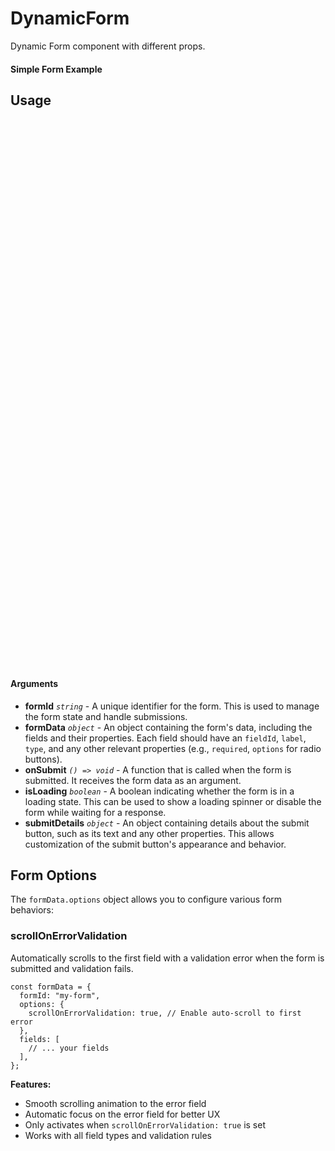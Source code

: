 
<Meta of={DynamicForm} title="DynamicForm" />

# DynamicForm

Dynamic Form component with different props.

#### Simple Form Example

<Canvas of={DynamicForm.SimpleForm} />

## Usage

```ts
import {DynamicForm} from "react-forminate";

const formData = {
    formId: "simple-form",
    formData: {
      formId: "simple-form",
      title: "Simple Form",
      fields: [
        {
          fieldId: "firstName",
          label: "First Name",
          type: "text",
          required: true,
        },
        {
          fieldId: "lastName",
          label: "Last Name",
          type: "text",
          required: true,
        },
        {
          fieldId: "gender",
          label: "Gender",
          type: "radio",
          options: ["Male", "Female"],
        },
        {
          fieldId: "age",
          label: "Age",
          type: "number",
        },
        {
          fieldId: "email",
          label: "Email",
          type: "email",
          required: true,
        },
      ],
    },
    onSubmit: (data) => console.log("Form submitted with data:", data),
    isLoading: false,
    submitDetails: {
      text: "Submit",
    },
}

const Example = () => {
    return (
        <DynamicForm
            formId={formData.formId}
            formData={formData.formData}
            onSubmit={formData.onSubmit}
            isLoading={formData.isLoading}
            submitDetails={formData.submitDetails}
        />
    );
};

export default Example;
```

#### Arguments

- **formId** _`string`_ - A unique identifier for the form. This is used to manage the form state and handle submissions.
- **formData** _`object`_ - An object containing the form's data, including the fields and their properties. Each field should have an `fieldId`, `label`, `type`, and any other relevant properties (e.g., `required`, `options` for radio buttons).
- **onSubmit** _`() => void`_ - A function that is called when the form is submitted. It receives the form data as an argument.
- **isLoading** _`boolean`_ - A boolean indicating whether the form is in a loading state. This can be used to show a loading spinner or disable the form while waiting for a response.
- **submitDetails** _`object`_ - An object containing details about the submit button, such as its text and any other properties. This allows customization of the submit button's appearance and behavior.

## Form Options

The `formData.options` object allows you to configure various form behaviors:

### scrollOnErrorValidation

Automatically scrolls to the first field with a validation error when the form is submitted and validation fails.

```tsx
const formData = {
  formId: "my-form",
  options: {
    scrollOnErrorValidation: true, // Enable auto-scroll to first error
  },
  fields: [
    // ... your fields
  ],
};
```

**Features:**

- Smooth scrolling animation to the error field
- Automatic focus on the error field for better UX
- Only activates when `scrollOnErrorValidation: true` is set
- Works with all field types and validation rules
